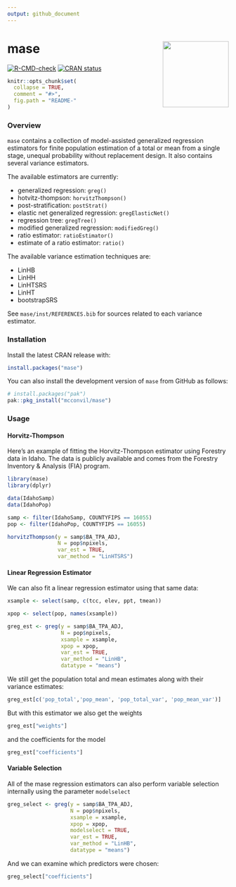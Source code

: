 ```yaml
---
output: github_document
---
```


# mase <img src='man/figures/logo.png' align="right" width="150" />

 <!-- badges: start -->
  [![R-CMD-check](https://github.com/mcconvil/mase/actions/workflows/R-CMD-check.yaml/badge.svg)](https://github.com/mcconvil/mase/actions/workflows/R-CMD-check.yaml)
   [![CRAN status](https://www.r-pkg.org/badges/version/mase)](https://CRAN.R-project.org/package=mase)
  <!-- badges: end -->

```r
knitr::opts_chunk$set(
  collapse = TRUE,
  comment = "#>",
  fig.path = "README-"
)
```

### Overview

`mase` contains a collection of model-assisted generalized regression estimators for finite population estimation of a total or mean from a single stage, unequal probability without replacement design.  It also contains several variance estimators.

The available estimators are currently:

  - generalized regression: `greg()`
  - hotvitz-thompson: `horvitzThompson()`
  - post-stratification: `postStrat()`
  - elastic net generalized regression: `gregElasticNet()`
  - regression tree: `gregTree()`
  - modified generalized regression: `modifiedGreg()`
  - ratio estimator: `ratioEstimator()`
  - estimate of a ratio estimator: `ratio()`
  
The available variance estimation techniques are:

  - LinHB
  - LinHH
  - LinHTSRS 
  - LinHT
  - bootstrapSRS
  
See `mase/inst/REFERENCES.bib` for sources related to each variance estimator.
  

### Installation

Install the latest CRAN release with:

```r
install.packages("mase")
```

You can also install the development version of `mase` from GitHub as follows:

```r
# install.packages("pak")
pak::pkg_install("mcconvil/mase")
```

### Usage

#### Horvitz-Thompson

Here's an example of fitting the Horvitz-Thompson estimator using Forestry data in Idaho. The data is publicly available and comes from the Forestry Inventory & Analysis (FIA) program. 

```r
library(mase)
library(dplyr)

data(IdahoSamp)
data(IdahoPop)

samp <- filter(IdahoSamp, COUNTYFIPS == 16055) 
pop <- filter(IdahoPop, COUNTYFIPS == 16055) 

horvitzThompson(y = samp$BA_TPA_ADJ,
                N = pop$npixels,
                var_est = TRUE,
                var_method = "LinHTSRS")
```

#### Linear Regression Estimator

We can also fit a linear regression estimator using that same data:

```r
xsample <- select(samp, c(tcc, elev, ppt, tmean))

xpop <- select(pop, names(xsample))

greg_est <- greg(y = samp$BA_TPA_ADJ,
                 N = pop$npixels,
                 xsample = xsample,
                 xpop = xpop,
                 var_est = TRUE,
                 var_method = "LinHB",
                 datatype = "means")
```

We still get the population total and mean estimates along with their variance estimates:

```r
greg_est[c('pop_total','pop_mean', 'pop_total_var', 'pop_mean_var')]
```

But with this estimator we also get the weights

```r
greg_est["weights"]
```

and the coefficients for the model

```r
greg_est["coefficients"]
```


#### Variable Selection

All of the mase regression estimators can also perform variable selection internally using the parameter `modelselect`

```r
greg_select <- greg(y = samp$BA_TPA_ADJ,
                    N = pop$npixels,
                    xsample = xsample,
                    xpop = xpop,
                    modelselect = TRUE,
                    var_est = TRUE,
                    var_method = "LinHB",
                    datatype = "means")
```

And we can examine which predictors were chosen:

```r
greg_select["coefficients"]
```

